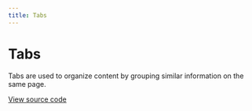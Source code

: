 ```yaml
---
title: Tabs
---
```


# Tabs

Tabs are used to organize content by grouping similar information on the same page.

[View source code](https://github.com/Spendesk/grapes/tree/master/src/components/Tabs)
